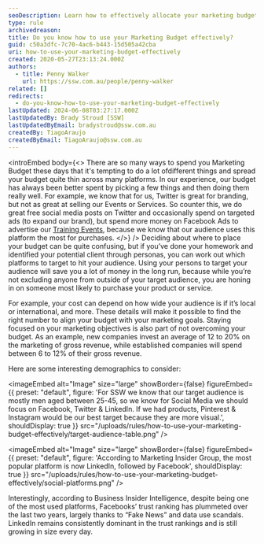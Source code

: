 ```yaml
---
seoDescription: Learn how to effectively allocate your marketing budget by targeting the right platforms and staying focused on your objectives.
type: rule
archivedreason:
title: Do you know how to use your Marketing Budget effectively?
guid: c50a3dfc-7c70-4ac6-b443-15d505a42cba
uri: how-to-use-your-marketing-budget-effectively
created: 2020-05-27T23:13:24.000Z
authors:
  - title: Penny Walker
    url: https://ssw.com.au/people/penny-walker
related: []
redirects:
  - do-you-know-how-to-use-your-marketing-budget-effectively
lastUpdated: 2024-06-08T03:27:17.000Z
lastUpdatedBy: Brady Stroud [SSW]
lastUpdatedByEmail: bradystroud@ssw.com.au
createdBy: TiagoAraujo
createdByEmail: TiagoAraujo@ssw.com.au
---
```


<introEmbed
  body={<>
There are so many ways to spend you Marketing Budget these days that it's tempting to do a lot ofdifferent things and spread your budget quite thin across many platforms. In our experience, our budget has always been better spent by picking a few things and then doing them really well. For example, we know that for us, Twitter is great for branding, but not as great at selling our Events or Services. So counter this, we do great free social media posts on Twitter and occasionally spend on targeted ads (to expand our brand), but spend more money on Facebook Ads to advertise our [Training Events](https://www.ssw.com.au/ssw/Events/Training/NET-Core-Superpowers-Tour.aspx), because we know that our audience uses this platform the most for purchases.
  </>}
/>
Deciding about where to place your budget can be quite confusing, but if you’ve done your homework and identified your potential client through personas, you can work out which platforms to target to hit your audience.
Using your persons to target your audience will save you a lot of money in the long run, because while you’re not excluding anyone from outside of your target audience, you are honing in on someone most likely to purchase your product or service.

For example, your cost can depend on how wide your audience is if it’s local or international, and more. These details will make it possible to find the right number to align your budget with your marketing goals. Staying focused on your marketing objectives is also part of not overcoming your budget. As an example, new companies invest an average of 12 to 20% on the marketing of gross revenue, while established companies will spend between 6 to 12% of their gross revenue.

Here are some interesting demographics to consider:


<imageEmbed
  alt="Image"
  size="large"
  showBorder={false}
  figureEmbed={{
    preset: "default",
    figure: 'For SSW we know that our target audience is mostly men aged between 25-45, so we know for Social Media we should focus on Facebook, Twitter & LinkedIn. If we had products, Pinterest & Instagram would be our best target because they are more visual.',
    shouldDisplay: true
  }}
  src="/uploads/rules/how-to-use-your-marketing-budget-effectively/target-audience-table.png"
/>


<imageEmbed
  alt="Image"
  size="large"
  showBorder={false}
  figureEmbed={{
    preset: "default",
    figure: 'According to Marketing Insider Group, the most popular platform is now LinkedIn, followed by Facebook',
    shouldDisplay: true
  }}
  src="/uploads/rules/how-to-use-your-marketing-budget-effectively/social-platforms.png"
/>

Interestingly, according to Business Insider Intelligence, despite being one of the most used platforms, Facebooks’ trust ranking has plummeted over the last two years, largely thanks to “Fake News” and data use scandals. LinkedIn remains consistently dominant in the trust rankings and is still growing in size every day.
